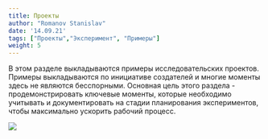 ```yaml
---
title: Проекты
author: "Romanov Stanislav"
date: '14.09.21'
tags: ["Проекты","Эксперимент", "Примеры"]
weight: 5
---
```


В этом разделе выкладываются примеры исследовательских проектов. Примеры выкладываются по инициативе создателей и многие моменты здесь не являются бесспорными. Основная цель этого раздела - продемонстрировать ключевые моменты, которые необходимо учитывать и документировать на стадии планирования экспериментов, чтобы максимально ускорить рабочий процесс.

![](/Projects/_index_files/phd-technician-postdoc-student-bacteria-transformation-pcr-western-blot-leaves-27506031.png?classes=shadow&width=10pc)

